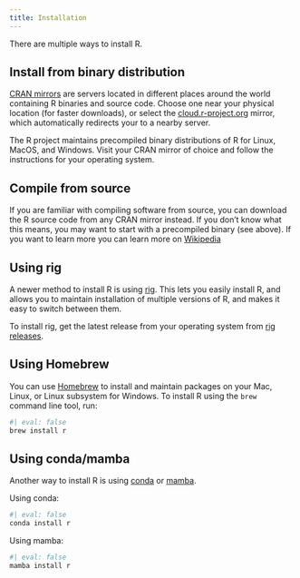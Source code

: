 ```yaml
---
title: Installation
---
```


There are multiple ways to install R.

## Install from binary distribution

[CRAN mirrors](https://cloud.r-project.org/mirrors.html) are servers located in different
places around the world containing R binaries and source code. Choose one near your
physical location (for faster downloads), or select the 
[cloud.r-project.org](https://cloud.r-project.org/) mirror, which automatically 
redirects your to a nearby server.

The R project maintains precompiled binary distributions of R for Linux, MacOS, and
Windows. Visit your CRAN mirror of choice and follow the instructions for your
operating system.

## Compile from source

If you are familiar with compiling software from source, you can download the R source
code from any CRAN mirror instead. If you don't know what this means, you may want to
start with a precompiled binary (see above). If you want to learn more you can learn more
on [Wikipedia](https://en.wikipedia.org/wiki/Compiler)

## Using rig

A newer method to install R is using [rig](https://github.com/r-lib/rig). This lets
you easily install R, and allows you to maintain installation of multiple versions of R,
and makes it easy to switch between them.

To install rig, get the latest release from your operating system from 
[rig releases](https://github.com/r-lib/rig/releases).

## Using Homebrew

You can use [Homebrew](https://brew.sh/) to install and maintain packages on your Mac, 
Linux, or Linux subsystem for Windows. To install R using the `brew` command line tool,
run:

```sh
#| eval: false
brew install r
```

## Using conda/mamba

Another way to install R is using [conda](https://docs.conda.io/en/latest/) or 
[mamba](https://mamba.readthedocs.io/en/latest/installation.html).

Using conda:

```sh
#| eval: false
conda install r
```

Using mamba:

```sh
#| eval: false
mamba install r
```
